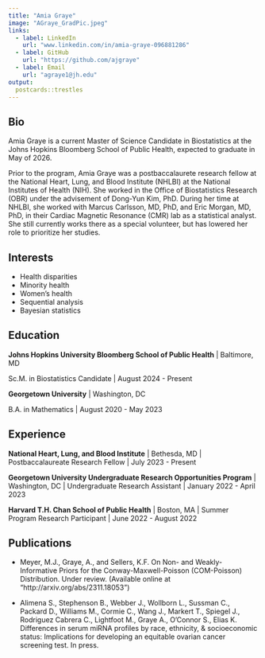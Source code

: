 ```yaml
---
title: "Amia Graye"
image: "AGraye_GradPic.jpeg"
links:
  - label: LinkedIn
    url: "www.linkedin.com/in/amia-graye-096881286"
  - label: GitHub
    url: "https://github.com/ajgraye"
  - label: Email
    url: "agraye1@jh.edu"
output:
  postcards::trestles
---
```

 
## Bio

Amia Graye is a current Master of Science Candidate in Biostatistics at the Johns Hopkins Bloomberg School of Public Health, expected to graduate in May of 2026.

Prior to the program, Amia Graye was a postbaccalaurete research fellow at the National Heart, Lung, and Blood Institute (NHLBI) at the National Institutes of Health (NIH). She worked in the Office of Biostatistics Research (OBR) under the advisement of Dong-Yun Kim, PhD. During her time at NHLBI, she worked with Marcus Carlsson, MD, PhD, and Eric Morgan, MD, PhD, in their Cardiac Magnetic Resonance (CMR) lab as a statistical analyst. She still currently works there as a special volunteer, but has lowered her role to prioritize her studies. 

## Interests
* Health disparities
* Minority health
* Women's health
* Sequential analysis
* Bayesian statistics

## Education

**Johns Hopkins University Bloomberg School of Public Health** | Baltimore, MD

Sc.M. in Biostatistics Candidate | August 2024 - Present

**Georgetown University** | Washington, DC

B.A. in Mathematics | August 2020 - May 2023

## Experience

**National Heart, Lung, and Blood Institute** | Bethesda, MD | Postbaccalaureate Research Fellow | July 2023 - Present

**Georgetown University Undergraduate Research Opportunities Program** | Washington, DC | Undergraduate Research Assistant | January 2022 - April 2023

**Harvard T.H. Chan School of Public Health** | Boston, MA | Summer Program Research Participant | June 2022 - August 2022

## Publications

* Meyer, M.J., Graye, A., and Sellers, K.F. On Non- and Weakly-Informative Priors for the Conway-Maxwell-Poisson (COM-Poisson) Distribution. Under review. (Available online at "http://arxiv.org/abs/2311.18053")

* Alimena S., Stephenson B., Webber J., Wollborn L., Sussman C., Packard D., Williams M., Cormie C., Wang J., Markert T., Spiegel J., Rodriguez Cabrera C., Lightfoot M., Graye A., O'Connor S., Elias K. Differences in serum miRNA profiles by race, ethnicity, & socioeconomic status: Implications for developing an equitable ovarian cancer screening test. In press.


